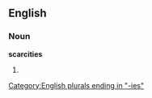 ==English==

===Noun===
'''scarcities'''

# {{plural of|[[scarcity]]}}

[[Category:English plurals ending in "-ies"]]